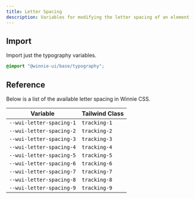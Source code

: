 ```yaml
---
title: Letter Spacing
description: Variables for modifying the letter spacing of an element
---
```


## Import

Import just the typography variables.

```css
@import "@winnie-ui/base/typography";
```

## Reference

Below is a list of the available letter spacing in Winnie CSS.

| Variable                 | Tailwind Class |
| ------------------------ | -------------- |
| `--wui-letter-spacing-1` | `tracking-1`   |
| `--wui-letter-spacing-2` | `tracking-2`   |
| `--wui-letter-spacing-3` | `tracking-3`   |
| `--wui-letter-spacing-4` | `tracking-4`   |
| `--wui-letter-spacing-5` | `tracking-5`   |
| `--wui-letter-spacing-6` | `tracking-6`   |
| `--wui-letter-spacing-7` | `tracking-7`   |
| `--wui-letter-spacing-8` | `tracking-8`   |
| `--wui-letter-spacing-9` | `tracking-9`   |

